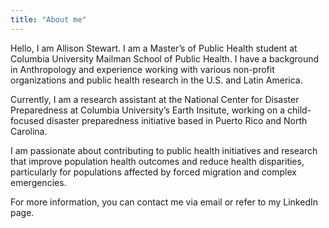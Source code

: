 ```yaml
---
title: "About me"
---
```


Hello, I am Allison Stewart. I am a Master’s of Public Health student at Columbia University Mailman School of Public Health. I have a background in Anthropology and experience working with various non-profit organizations and public health research in the U.S. and Latin America. 

Currently, I am a research assistant at the National Center for Disaster Preparedness at Columbia University's Earth Insitute, working on a  child-focused disaster preparedness initiative based in Puerto Rico and North Carolina. 

I am passionate about contributing to public health initiatives and research that improve population health outcomes and reduce health disparities, particularly for populations affected by forced migration and complex emergencies. 

For more information, you can contact me via email or refer to my LinkedIn page. 
